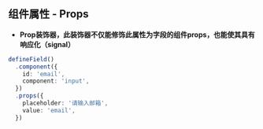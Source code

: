 ## 组件属性 - Props

- **Prop装饰器，此装饰器不仅能修饰此属性为字段的组件props，也能使其具有响应化（signal）**

```typescript
defineField()
  .component({
    id: 'email',
    component: 'input',
  })
  .props({
    placeholder: '请输入邮箱',
    value: 'email',
  })

```
